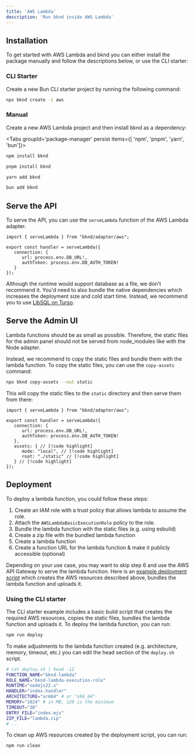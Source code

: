 ```yaml
---
title: 'AWS Lambda'
description: 'Run bknd inside AWS Lambda'
---
```


## Installation

To get started with AWS Lambda and bknd you can either install the package manually and follow the descriptions below, or use the CLI starter:

### CLI Starter
Create a new Bun CLI starter project by running the following command:

```sh
npx bknd create -i aws
```

### Manual
Create a new AWS Lambda project and then install bknd as a dependency:

<Tabs groupId='package-manager' persist items={[ 'npm', 'pnpm', 'yarn', 'bun']}>

```bash tab="npm"
npm install bknd
```

```bash tab="pnpm"
pnpm install bknd
```

```bash tab="yarn"
yarn add bknd
```

```bash tab="bun"
bun add bknd
```

</Tabs>

## Serve the API

To serve the API, you can use the `serveLambda` function of the AWS Lambda adapter.

```tsx title="index.mjs"
import { serveLambda } from "bknd/adapter/aws";

export const handler = serveLambda({
   connection: {
      url: process.env.DB_URL!,
      authToken: process.env.DB_AUTH_TOKEN!
   }
});
```

Although the runtime would support database as a file, we don't recommend it. You'd need to also bundle the native dependencies which increases the deployment size and cold start time. Instead, we recommend you to use [LibSQL on Turso](/usage/database#sqlite-using-libsql-on-turso).

## Serve the Admin UI

Lambda functions should be as small as possible. Therefore, the static files for the admin panel should not be served from node_modules like with the Node adapter.

Instead, we recommend to copy the static files and bundle them with the lambda function. To copy the static files, you can use the `copy-assets` command:

```bash
npx bknd copy-assets --out static
```

This will copy the static files to the `static` directory and then serve them from there:

```tsx title="index.mjs"
import { serveLambda } from "bknd/adapter/aws";

export const handler = serveLambda({
   connection: {
      url: process.env.DB_URL!,
      authToken: process.env.DB_AUTH_TOKEN!
   },
   assets: { // [!code highlight]
      mode: "local", // [!code highlight]
      root: "./static" // [!code highlight]
   } // [!code highlight]
});
```

## Deployment

To deploy a lambda function, you could follow these steps:

1. Create an IAM role with a trust policy that allows lambda to assume the role.
2. Attach the `AWSLambdaBasicExecutionRole` policy to the role.
3. Bundle the lambda function with the static files (e.g. using esbuild)
4. Create a zip file with the bundled lambda function
5. Create a lambda function
6. Create a function URL for the lambda function & make it publicly accessible (optional)

Depending on your use case, you may want to skip step 6 and use the AWS API Gateway to serve the lambda function. Here is an [example deployment script](https://github.com/bknd-io/bknd/blob/main/examples/aws-lambda/deploy.sh) which creates the AWS resources described above, bundles the lambda function and uploads it.


### Using the CLI starter

The CLI starter example includes a basic build script that creates the required AWS resources, copies the static files, bundles the lambda function and uploads it. To deploy the lambda function, you can run:

```bash
npm run deploy
```

To make adjustments to the lambda function created (e.g. architecture, memory, timeout, etc.) you can edit the head section of the `deploy.sh` script.

```sh deploy.sh
# cat deploy.sh | head -12
FUNCTION_NAME="bknd-lambda"
ROLE_NAME="bknd-lambda-execution-role"
RUNTIME="nodejs22.x"
HANDLER="index.handler"
ARCHITECTURE="arm64" # or "x86_64"
MEMORY="1024" # in MB, 128 is the minimum
TIMEOUT="30"
ENTRY_FILE="index.mjs"
ZIP_FILE="lambda.zip"
# ...
```

To clean up AWS resources created by the deployment script, you can run:

```bash
npm run clean
```


